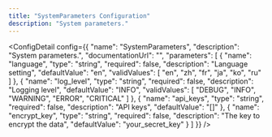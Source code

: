 ```yaml
---
title: "SystemParameters Configuration"
description: "System parameters."
---
```



<ConfigDetail config={{
  "name": "SystemParameters",
  "description": "System parameters.",
  "documentationUrl": "",
  "parameters": [
    {
      "name": "language",
      "type": "string",
      "required": false,
      "description": "Language setting",
      "defaultValue": "en",
      "validValues": [
        "en",
        "zh",
        "fr",
        "ja",
        "ko",
        "ru"
      ]
    },
    {
      "name": "log_level",
      "type": "string",
      "required": false,
      "description": "Logging level",
      "defaultValue": "INFO",
      "validValues": [
        "DEBUG",
        "INFO",
        "WARNING",
        "ERROR",
        "CRITICAL"
      ]
    },
    {
      "name": "api_keys",
      "type": "string",
      "required": false,
      "description": "API keys",
      "defaultValue": "[]"
    },
    {
      "name": "encrypt_key",
      "type": "string",
      "required": false,
      "description": "The key to encrypt the data",
      "defaultValue": "your_secret_key"
    }
  ]
}} />

